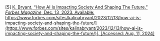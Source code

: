 \[5\]	[K. Bryant, “How AI Is Impacting Society And Shaping The Future,” *Forbes Magazine*, Dec. 13, 2023\. Available:](http://paperpile.com/b/Lj1YHA/bGJf5) [https://www.forbes.com/sites/kalinabryant/2023/12/13/how-ai-is-impacting-society-and-shaping-the-future/](https://www.forbes.com/sites/kalinabryant/2023/12/13/how-ai-is-impacting-society-and-shaping-the-future/)[. \[Accessed: Aug. 11, 2024\]](http://paperpile.com/b/Lj1YHA/bGJf5)